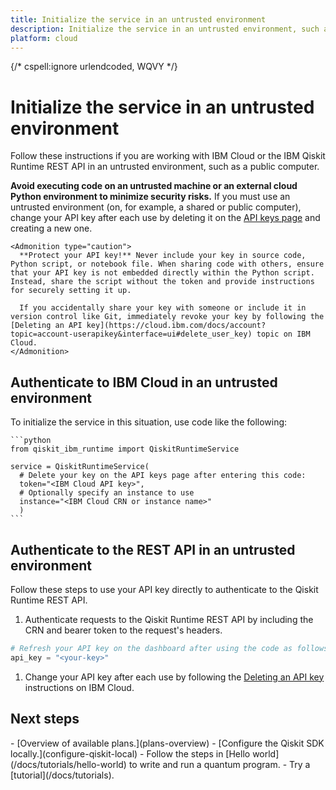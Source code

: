 ```yaml
---
title: Initialize the service in an untrusted environment
description: Initialize the service in an untrusted environment, such as a public computer
platform: cloud
---
```


{/* cspell:ignore urlendcoded, WQVY */}

# Initialize the service in an untrusted environment

Follow these instructions if you are working with IBM Cloud or the IBM Qiskit Runtime REST API in an untrusted environment, such as a public computer.

**Avoid executing code on an untrusted machine or an external cloud Python environment to minimize security risks.** If you must use an untrusted environment (on, for example, a shared or public computer), change your API key after each use by deleting it on the [API keys page](https://cloud.ibm.com/iam/apikeys) and creating a new one.

    <Admonition type="caution">
      **Protect your API key!** Never include your key in source code, Python script, or notebook file. When sharing code with others, ensure that your API key is not embedded directly within the Python script. Instead, share the script without the token and provide instructions for securely setting it up.

      If you accidentally share your key with someone or include it in version control like Git, immediately revoke your key by following the [Deleting an API key](https://cloud.ibm.com/docs/account?topic=account-userapikey&interface=ui#delete_user_key) topic on IBM Cloud.
    </Admonition>

## Authenticate to IBM Cloud in an untrusted environment

To initialize the service in this situation, use code like the following:

    ```python
    from qiskit_ibm_runtime import QiskitRuntimeService

    service = QiskitRuntimeService(
      # Delete your key on the API keys page after entering this code:
      token="<IBM Cloud API key>",
      # Optionally specify an instance to use
      instance="<IBM Cloud CRN or instance name>"
      )
    ```

## Authenticate to the REST API in an untrusted environment


Follow these steps to use your API key directly to authenticate to the Qiskit Runtime REST API.

1. Authenticate requests to the Qiskit Runtime REST API by including the CRN and bearer token to the request's headers.

  ```python
# Refresh your API key on the dashboard after using the code as follows:
api_key = "<your-key>"
  ```
1. Change your API key after each use by following the [Deleting an API key](https://cloud.ibm.com/docs/account?topic=account-userapikey&interface=ui#delete_user_key) instructions on IBM Cloud.

## Next steps

<Admonition type="tip" title="Recommendations">
  -  [Overview of available plans.](plans-overview)
  -  [Configure the Qiskit SDK locally.](configure-qiskit-local)
  -  Follow the steps in [Hello world](/docs/tutorials/hello-world) to write and run a quantum program.
  -  Try a [tutorial](/docs/tutorials).
</Admonition>
